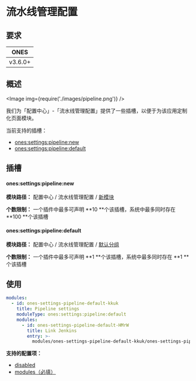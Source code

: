 
# 流水线管理配置

## 要求

| **ONES** |
| :------: |
| v3.6.0+  |

## 概述

<Image img={require('./images/pipeline.png')} />

我们为「配置中心」-「流水线管理配置」提供了一些插槽，以便于为该应用定制化页面模块。

当前支持的插槽：

- [ones:settings:pipeline:new](#onessettingspipelinenew)
- [ones:settings:pipeline:default](#onessettingspipelinedefault)

## 插槽

#### ones:settings:pipeline:new

**模块路径：** 配置中心 / 流水线管理配置 / [新模块](../index.mdx#slot-hierarchy)

**个数限制：** 一个插件中最多可声明 **10 **个该插槽，系统中最多同时存在 **100 **个该插槽

#### ones:settings:pipeline:default

**模块路径：** 配置中心 / 流水线管理配置 / [默认分组](../index.mdx#slot-hierarchy)

**个数限制：** 一个插件中最多可声明 **1 **个该插槽，系统中最多同时存在 **1 **个该插槽

## 使用

```yaml
modules:
  - id: ones-settings-pipeline-default-kkuk
    title: Pipeline settings
    moduleType: ones:settings:pipeline:default
    modules:
      - id: ones-settings-pipeline-default-HMrW
        title: Link Jenkins
        entry: >-
          modules/ones-settings-pipeline-default-kkuk/ones-settings-pipeline-default-HMrW/index.html
```

**支持的配置项：**

- [disabled](../../../../../reference/config/plugin.yaml#disabled)
- [modules（必填）](../../../../../reference/config/plugin.yaml#subModule)
